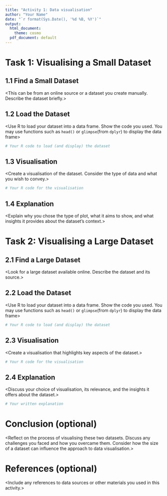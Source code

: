 ```yaml
---
title: "Activity 1: Data visualisation"
author: "Your Name"
date: "`r format(Sys.Date(), '%d %B, %Y')`"
output:
  html_document:
    theme: cosmo
  pdf_document: default
---
```


# **Task 1: Visualising a Small Dataset**

## 1.1 Find a Small Dataset 

<This can be from an online source or a dataset you create manually. Describe the dataset briefly.>

## 1.2  Load the Dataset

<Use R to load your dataset into a data frame. Show the code you used. You may use functions such as `head()` or `glimpse`(from `dplyr`) to display the data frame>

```r
# Your R code to load (and display) the dataset 
```

## 1.3  Visualisation 

<Create a visualisation of the dataset. Consider the type of data and what you wish to convey.>

```r
# Your R code for the visualisation
```

## 1.4  Explanation

<Explain why you chose the type of plot, what it aims to show, and what insights it provides about the dataset's context.>

# **Task 2: Visualising a Large Dataset**

## 2.1 Find a Large Dataset

<Look for a large dataset available online. Describe the dataset and its source.>

## 2.2  Load the Dataset

<Use R to load your dataset into a data frame. Show the code you used. You may use functions such as `head()` or `glimpse`(from `dplyr`) to display the data frame>
```r
# Your R code to load (and display) the dataset 
```

## 2.3  Visualisation

<Create a visualisation that highlights key aspects of the dataset.>

```r
# Your R code for the visualisation
```

## 2.4  Explanation

<Discuss your choice of visualisation, its relevance, and the insights it offers about the dataset.>

```r
# Your written explanation
```

# **Conclusion (optional)**

<Reflect on the process of visualising these two datasets. Discuss any challenges you faced and how you overcame them. Consider how the size of a dataset can influence the approach to data visualisation.>

# **References (optional)**

<Include any references to data sources or other materials you used in this activity.>
